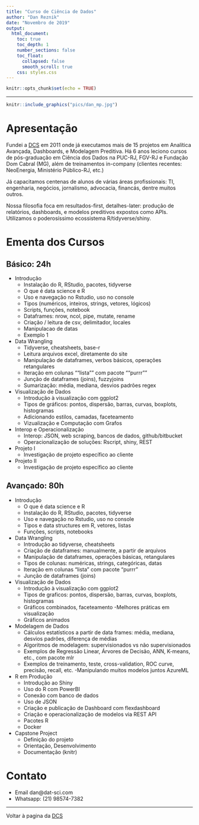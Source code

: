 ```yaml
---
title: "Curso de Ciência de Dados"
author: "Dan Reznik"
date: "Novembro de 2019"
output:
  html_document:
    toc: true
    toc_depth: 1
    number_sections: false
    toc_float:
      collapsed: false
      smooth_scroll: true
    css: styles.css
--- 
```


```r
knitr::opts_chunk$set(echo = TRUE)
```
***

```r
knitr::include_graphics("pics/dan_mp.jpg")
```


# Apresentação

Fundei a [DCS](index.html) em 2011 onde já executamos mais de 15 projetos em Analítica Avançada, Dashboards, e Modelagem Preditiva. Há 6 anos leciono cursos de pós-graduação em Ciência dos Dados na PUC-RJ, FGV-RJ e Fundação Dom Cabral (MG), além de treinamentos in-company (clientes recentes: NeoEnergia, Ministério Público-RJ, etc.)

Já capacitamos centenas de alunos de várias áreas profissionais: TI, engenharia, negócios, jornalismo, advocacia, financás, dentre muitos outros.

Nossa filosofia foca em resultados-first, detalhes-later: produção de relatórios, dashboards, e modelos preditivos expostos como APIs. Utilizamos o poderosíssimo ecossistema R/tidyverse/shiny. 

# Ementa dos Cursos {.tabset .tabset-fade .tabset-pills}

## Básico: 24h

- Introdução
  - Instalação do R, RStudio, pacotes, tidyverse
  - O que é data science e R
  - Uso e navegação no Rstudio, uso no console
  - Tipos (numéricos, inteiros, strings, vetores, lógicos)
  - Scripts, funções, notebook
  - Dataframes: nrow, ncol, pipe, mutate, rename
  - Criação / leitura de csv, delimitador, locales
  - Manipulacao de datas
  - Exemplo 1 

- Data Wrangling
  - Tidyverse, cheatsheets, base-r
  - Leitura arquivos excel, diretamente do site
  - Manipulação de dataframes, verbos básicos, operações retangulares
  - Iteração em colunas ""lista"" com pacote ""purrr""
  - Junção de dataframes (joins), fuzzyjoins
  - Sumarização: média, mediana, desvios padrões
regex

- Visualização de Dados
  - Introdução à visualização com ggplot2
  - Tipos de gráficos: pontos, dispersão, barras, curvas, boxplots, histogramas
  - Adicionando estilos, camadas, faceteamento
  - Vizualização e Computação com Grafos
  
- Interop e Operacionalização
  - Interop: JSON, web scraping, bancos de dados, github/bitbucket
  - Operacionalização de soluções: Rscript, shiny, REST
  
- Projeto I
  - Investigação de projeto específico ao cliente
  
- Projeto II
  - Investigação de projeto específico ao cliente
  
## Avançado: 80h

- Introdução
  - O que é data science e R
  - Instalação do R, RStudio, pacotes, tidyverse
  - Uso e navegação no Rstudio, uso no console
  - Tipos e data structures em R, vetores, listas
  - Funções, scripts, notebooks

- Data Wrangling
  - Introdução ao tidyverse, cheatsheets
  - Criação de dataframes: manualmente, a partir de arquivos
  - Manipulação de dataframes, operações básicas, retangulares
  - Tipos de colunas: numéricas, strings, categóricas, datas
  - Iteração em colunas "lista" com pacote "purrr"
  - Junção de dataframes (joins)
  
- Visualização de Dados
  - Introdução à visualização com ggplot2
  - Tipos de graficos: pontos, dispersão, barras, curvas, boxplots, histogramas
  - Gráficos combinados, faceteamento
  -Melhores práticas em visualização
  - Gráficos animados
  
- Modelagem de Dados
  - Cálculos estatísticos a partir de data frames: média, mediana, desvios padrões, diferença de médias
  - Algoritmos de modelagem: supervisionados vs não supervisionados
  - Exemplos de Regressão Linear, Árvores de Decisão, ANN, K-means, etc., com pacote mlr
  - Exemplos de treinamento, teste, cross-validation, ROC curve, precisão, recall, etc.
  -Manipulando muitos modelos juntos
AzureML

- R em Produção
  - Introdução ao Shiny
  - Uso do R com PowerBI
  - Conexão com banco de dados
  - Uso de JSON
  - Criação e publicação de Dashboard com flexdashboard
  - Criação e operacionalização de modelos via REST API
  - Pacotes R
  - Docker
  
- Capstone Project
  - Definição do projeto
  - Orientação, Desenvolvimento
  - Documentação (knitr)

# Contato

- Email dan@dat-sci.com
- Whatsapp: (21) 98574-7382

***

Voltar à pagina da [DCS](index.html)
